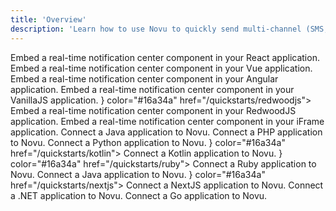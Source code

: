 ```yaml
---
title: 'Overview'
description: 'Learn how to use Novu to quickly send multi-channel (SMS, Email, Chat, Push) notifications with any language/framework of your choice.'
---
```


<CardGroup cols={3}>
  <Card title="React" icon="react" color="#ea5a0c" href="/quickstarts/react">
    Embed a real-time notification center component in your React application.
  </Card>
  <Card title="Vue" icon="vuejs" color="#0285c7" href="/quickstarts/vue">
    Embed a real-time notification center component in your Vue application.
  </Card>
  <Card title="Angular" icon="angular" color="#16a34a" href="/quickstarts/angular">
    Embed a real-time notification center component in your Angular application.
  </Card>
  <Card title="VanillaJS" icon="js" color="#16a34a" href="/quickstarts/vanillajs">
    Embed a real-time notification center component in your VanillaJS application.
  </Card>
  <Card title="RedwoodJS" icon={<svg xmlns="http://www.w3.org/2000/svg" width="25" height="23" viewBox="0 0 256 277"><path fill="#FFF" d="M112.39 3.928C101.983 9.164 80.046 19.36 68.16 27.493c-11.885 8.134-10.407 15.711-15.61 20.948c-5.203 5.237-20.814 18.329-31.22 26.184c-10.407 7.855-7.806 28.803-10.407 36.658c-2.602 7.855-7.806 26.184-10.407 34.04c-2.602 7.855 5.203 18.329 10.407 28.802c5.203 10.474 18.211 39.277 23.415 49.75c5.203 10.474 20.813 5.237 33.822 15.71c13.009 10.475 31.22 23.568 44.229 31.423c13.008 7.855 18.212 7.855 31.22 0c13.009-7.855 31.22-20.948 44.23-31.422c13.008-10.474 28.618-5.237 33.822-15.71c5.203-10.474 18.211-39.277 23.415-49.75c5.203-10.474 13.008-20.948 10.406-28.803c-2.602-7.856-7.804-26.185-10.406-34.04c-2.602-7.855 0-28.803-10.407-36.658s-22.487-17.857-31.22-26.184c-8.734-8.327-5.204-13.092-15.61-20.948c-10.407-7.855-33.823-18.329-44.23-23.565c-10.406-5.237-20.813-5.237-31.22 0Z"/><path fill="#BF4722" d="m75.644 49.319l48.694 33.238a6.886 6.886 0 0 0 3.7 1.155a6.665 6.665 0 0 0 3.7-1.155l48.73-33.35a6.65 6.65 0 0 0 2.748-5.947a6.633 6.633 0 0 0-3.672-5.418L130.85 13.733a6.692 6.692 0 0 0-5.846 0l-48.546 24.11a6.633 6.633 0 0 0-3.707 5.5a6.649 6.649 0 0 0 2.893 5.976Zm68.933 43.671a6.721 6.721 0 0 0 2.886 5.515l39.037 26.68a6.55 6.55 0 0 0 8.103-.522l32.746-29.288a6.654 6.654 0 0 0 2.213-5.156a6.648 6.648 0 0 0-2.509-5.017L195.787 60.2a6.623 6.623 0 0 0-7.844-.298l-40.48 27.686a6.72 6.72 0 0 0-2.886 5.403Zm-97.09 36.293a6.696 6.696 0 0 1 2.182 5.627a6.524 6.524 0 0 1-3.293 5.068l-23.31 13.973a6.586 6.586 0 0 1-7.5-.512a6.698 6.698 0 0 1-2.195-7.238l8.621-27.127a6.607 6.607 0 0 1 4.551-4.397a6.406 6.406 0 0 1 6.143 1.453l14.8 13.153Zm126.432 2.832l-42.144-28.84a6.622 6.622 0 0 0-7.4 0l-42.145 28.84a6.754 6.754 0 0 0-2.886 5.068a6.88 6.88 0 0 0 2.22 5.44l42.108 37.672a6.597 6.597 0 0 0 4.403 1.677a6.63 6.63 0 0 0 4.403-1.677l42.107-37.672a6.73 6.73 0 0 0 2.183-5.44a6.606 6.606 0 0 0-2.849-5.068Zm-112.41-7.452L28.802 95.375a6.804 6.804 0 0 1-2.22-5.254a6.574 6.574 0 0 1 2.478-5.03l31.266-25.152a6.696 6.696 0 0 1 7.882-.298l40.442 27.685a6.682 6.682 0 0 1 3.01 5.59a6.682 6.682 0 0 1-3.01 5.589l-39 26.68a6.624 6.624 0 0 1-8.14-.522Zm167.95 42.069l-33.302-19.935a6.55 6.55 0 0 0-7.77.745l-40.702 36.33a6.696 6.696 0 0 0-2.13 6.13a6.66 6.66 0 0 0 4.055 5.05l56.463 22.878a6.333 6.333 0 0 0 2.442.485c2.621.008 5-1.54 6.069-3.95l17.501-39.2c1.425-3.102.29-6.787-2.627-8.533Zm4.624-47.658l8.622 27.127h-.074a6.71 6.71 0 0 1-.975 5.958a6.61 6.61 0 0 1-5.353 2.724a6.478 6.478 0 0 1-3.367-.932l-23.348-13.973a6.489 6.489 0 0 1-3.182-5.068a6.62 6.62 0 0 1 2.183-5.627l14.8-13.19a6.59 6.59 0 0 1 6.143-1.454a6.72 6.72 0 0 1 4.551 4.435Zm-123.51 70.91a6.66 6.66 0 0 0-2.109-6.111l-40.701-36.331a6.55 6.55 0 0 0-7.77-.745L26.69 166.732c-2.883 1.754-4.024 5.392-2.664 8.496l17.539 39.2c1.453 3.268 5.21 4.798 8.51 3.465l56.427-22.88a6.659 6.659 0 0 0 4.07-5.03Zm19.98 11.178l45.29 18.333a6.665 6.665 0 0 1 3.997 5.44a6.614 6.614 0 0 1-2.813 6.223l-45.326 31.488a6.551 6.551 0 0 1-3.7 1.191a6.682 6.682 0 0 1-3.7-1.191l-45.29-31.488a6.651 6.651 0 0 1-2.849-6.222a6.775 6.775 0 0 1 4.144-5.44l45.29-18.334a6.69 6.69 0 0 1 4.958 0Z"/></svg>} color="#16a34a" href="/quickstarts/redwoodjs">
    Embed a real-time notification center component in your RedwoodJS application.
  </Card>
  <Card title="iFrame" icon="html5" color="#16a34a" href="/quickstarts/iFrame">
    Embed a real-time notification center component in your iFrame application.
  </Card>
  <Card title="Node.js" icon="node" color="#16a34a" href="/quickstarts/nodejs">
    Connect a Java application to Novu.
  </Card>
  <Card title="PHP" icon="php" color="#16a34a" href="/quickstarts/php">
    Connect a PHP application to Novu.
  </Card>
  <Card title="Python" icon="python" color="#16a34a" href="/quickstarts/python">
    Connect a Python application to Novu.
  </Card>
  <Card title="Kotlin" icon={<svg xmlns="http://www.w3.org/2000/svg"  viewBox="0 0 50 50" width="20" height="20"><path d="M 5 4 A 1.0001 1.0001 0 0 0 4 5 L 4 24 L 4 45 A 1.0001 1.0001 0 0 0 4 45.005859 A 1.0001 1.0001 0 0 0 4.0039062 45.0625 A 1.0001 1.0001 0 0 0 4.0078125 45.111328 A 1.0001 1.0001 0 0 0 4.0097656 45.123047 A 1.0001 1.0001 0 0 0 4.0234375 45.212891 A 1.0001 1.0001 0 0 0 4.0449219 45.294922 A 1.0001 1.0001 0 0 0 4.0625 45.34375 A 1.0001 1.0001 0 0 0 4.0859375 45.402344 A 1.0001 1.0001 0 0 0 4.1289062 45.486328 A 1.0001 1.0001 0 0 0 4.15625 45.533203 A 1.0001 1.0001 0 0 0 4.1777344 45.568359 A 1.0001 1.0001 0 0 0 4.2167969 45.619141 A 1.0001 1.0001 0 0 0 4.2402344 45.648438 A 1.0001 1.0001 0 0 0 4.28125 45.693359 A 1.0001 1.0001 0 0 0 4.3066406 45.720703 A 1.0001 1.0001 0 0 0 4.3730469 45.777344 A 1.0001 1.0001 0 0 0 4.3789062 45.783203 A 1.0001 1.0001 0 0 0 4.4492188 45.833984 A 1.0001 1.0001 0 0 0 4.4628906 45.84375 A 1.0001 1.0001 0 0 0 4.4726562 45.849609 A 1.0001 1.0001 0 0 0 4.546875 45.890625 A 1.0001 1.0001 0 0 0 4.6386719 45.931641 A 1.0001 1.0001 0 0 0 4.6992188 45.953125 A 1.0001 1.0001 0 0 0 4.7421875 45.964844 A 1.0001 1.0001 0 0 0 4.7480469 45.966797 A 1.0001 1.0001 0 0 0 4.8300781 45.984375 A 1.0001 1.0001 0 0 0 4.890625 45.992188 A 1.0001 1.0001 0 0 0 4.9453125 45.998047 A 1.0001 1.0001 0 0 0 4.9648438 45.998047 A 1.0001 1.0001 0 0 0 5 46 A 1.0001 1.0001 0 0 0 5.0292969 46 L 45 46 A 1.0001 1.0001 0 0 0 45.707031 44.292969 L 26.414062 25 L 45.707031 5.7070312 A 1.0001 1.0001 0 0 0 45 4 L 24 4 L 5 4 z M 6 6 L 21.585938 6 L 6 21.585938 L 6 6 z M 24.414062 6 L 42.585938 6 L 24.292969 24.292969 L 6 42.585938 L 6 24.414062 L 24.414062 6 z M 25 26.414062 L 42.585938 44 L 7.4140625 44 L 25 26.414062 z"/></svg>} color="#16a34a" href="/quickstarts/kotlin">
    Connect a Kotlin application to Novu.
  </Card>
  <Card title="Ruby" icon={<svg xmlns="http://www.w3.org/2000/svg"  viewBox="0 0 50 50" width="20" height="20">
    <path d="M 27.4375 2 C 27.265625 2.03125 27.101563 2.105469 26.96875 2.21875 L 17.78125 5.59375 C 17.65625 5.632813 17.539063 5.695313 17.4375 5.78125 L 8.375 14.25 C 8.300781 14.3125 8.238281 14.386719 8.1875 14.46875 L 2.25 24.65625 C 2.214844 24.707031 2.183594 24.757813 2.15625 24.8125 L 2.125 24.875 C 2.113281 24.886719 2.105469 24.894531 2.09375 24.90625 C 2.09375 24.925781 2.09375 24.949219 2.09375 24.96875 C 2.082031 24.988281 2.070313 25.011719 2.0625 25.03125 C 2.050781 25.042969 2.042969 25.050781 2.03125 25.0625 C 2.03125 25.074219 2.03125 25.082031 2.03125 25.09375 C 2.019531 25.113281 2.007813 25.136719 2 25.15625 C 2 25.167969 2 25.175781 2 25.1875 C 2 25.207031 2 25.230469 2 25.25 C 2 25.261719 2 25.269531 2 25.28125 C 2 25.300781 2 25.324219 2 25.34375 C 2 25.355469 2 25.363281 2 25.375 C 1.992188 25.4375 1.992188 25.5 2 25.5625 L 2 37.9375 C 1.996094 37.980469 1.996094 38.019531 2 38.0625 L 2 38.09375 C 1.996094 38.1875 2.007813 38.285156 2.03125 38.375 C 2.234375 42.730469 4.011719 45.28125 6.15625 46.53125 C 8.195313 47.722656 10.382813 47.835938 11.75 47.875 C 11.855469 47.878906 12 47.871094 12.09375 47.875 L 12.1875 47.875 C 12.242188 47.867188 12.292969 47.859375 12.34375 47.84375 L 12.375 47.84375 L 44.40625 45.65625 C 44.480469 45.664063 44.550781 45.664063 44.625 45.65625 C 44.734375 45.640625 44.839844 45.609375 44.9375 45.5625 C 45.003906 45.527344 45.066406 45.484375 45.125 45.4375 C 45.136719 45.4375 45.144531 45.4375 45.15625 45.4375 C 45.460938 45.203125 45.609375 44.816406 45.53125 44.4375 L 47.90625 13.1875 C 47.910156 13.167969 47.902344 13.144531 47.90625 13.125 L 48 11.9375 C 48.015625 11.800781 48.007813 11.664063 47.96875 11.53125 C 47.96875 10.515625 47.875 9.507813 47.625 8.53125 C 46.855469 5.539063 44.539063 2.957031 40.21875 2.1875 C 40.15625 2.171875 40.09375 2.160156 40.03125 2.15625 C 40.011719 2.15625 39.988281 2.15625 39.96875 2.15625 L 27.75 2 C 27.675781 1.992188 27.605469 1.992188 27.53125 2 C 27.5 2 27.46875 2 27.4375 2 Z M 30.96875 4.03125 L 36.1875 4.09375 L 33.3125 5.6875 Z M 27.59375 4.125 L 32.15625 7.34375 L 28.90625 17.6875 L 16.625 29.125 L 6.59375 31.375 L 4.125 25.4375 L 9.84375 15.59375 L 18.65625 7.40625 Z M 40.09375 4.21875 C 43.617188 4.917969 45.085938 6.703125 45.6875 9.03125 C 46.191406 10.988281 45.890625 13.332031 45.34375 15.5 L 35 7.03125 Z M 33.84375 8.65625 L 43.28125 16.40625 L 31.15625 17.21875 Z M 44.46875 18.3125 C 42.378906 23.960938 38.738281 28.761719 34.59375 33.28125 L 31.03125 19.1875 Z M 29.21875 20.125 L 32.6875 33.96875 L 19.0625 29.5625 Z M 45.21875 21.90625 L 43.65625 42.53125 L 35.5625 35.3125 C 39.335938 31.273438 42.824219 26.933594 45.21875 21.90625 Z M 4 30.40625 L 4.90625 32.5 L 4 34.15625 Z M 17.84375 31.28125 L 32.0625 35.84375 C 26.761719 40.613281 20.917969 44.378906 13.5625 45.5 Z M 15.71875 31.375 L 11.9375 43.9375 L 7.375 33.25 Z M 5.875 34.84375 L 10.53125 45.75 C 9.429688 45.640625 8.234375 45.410156 7.15625 44.78125 C 5.550781 43.84375 4.195313 42.117188 4.03125 38.21875 Z M 34.09375 36.71875 L 42.125 43.84375 L 22 45.1875 C 26.539063 43.109375 30.464844 40.058594 34.09375 36.71875 Z"/>
    </svg>}
    color="#16a34a" href="/quickstarts/ruby">
    Connect a Ruby application to Novu.
  </Card>
  <Card title="Java" icon="java" color="#16a34a" href="/quickstarts/java">
    Connect a Java application to Novu.
  </Card>
  <Card title="NextJS" icon={<svg xmlns="http://www.w3.org/2000/svg" width="20" height="20" viewBox="0 0 15 15"><path fill="currentColor" d="m4.5 4.5l.405-.293A.5.5 0 0 0 4 4.5h.5Zm3 9.5A6.5 6.5 0 0 1 1 7.5H0A7.5 7.5 0 0 0 7.5 15v-1ZM14 7.5A6.5 6.5 0 0 1 7.5 14v1A7.5 7.5 0 0 0 15 7.5h-1ZM7.5 1A6.5 6.5 0 0 1 14 7.5h1A7.5 7.5 0 0 0 7.5 0v1Zm0-1A7.5 7.5 0 0 0 0 7.5h1A6.5 6.5 0 0 1 7.5 1V0ZM5 12V4.5H4V12h1Zm-.905-7.207l6.5 9l.81-.586l-6.5-9l-.81.586ZM10 4v6h1V4h-1Z"/></svg>} color="#16a34a" href="/quickstarts/nextjs">
    Connect a NextJS application to Novu.
  </Card>
   <Card title=".NET" icon="microsoft" color="#16a34a" href="/quickstarts/.NET">
    Connect a .NET application to Novu.
  </Card>
  <Card title="Go" icon="golang" color="#16a34a" href="/quickstarts/go">
    Connect a Go application to Novu.
  </Card>
</CardGroup>
